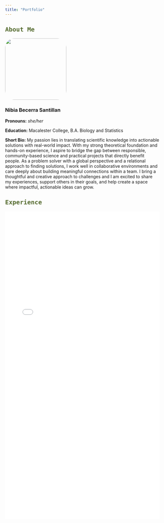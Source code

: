```yaml
---
title: "Portfolio"
---
```


## [About Me]{style="color: #556B2F; font-family: monospace; font-weight: bold; font-size: 20px;"}

::::: grid
::: g-col-4
![](Headshot_Fall2024.jpg){width="200px" style="border-radius: 30px;"}
:::

::: g-col-8
### Nibia Becerra Santillan

**Pronouns:** [she/her]{style="font-style: italic"}

**Education:** Macalester College, B.A. Biology and Statistics

**Short Bio:** My passion lies in translating scientific knowledge into actionable solutions with real-world impact. With my strong theoretical foundation and hands-on experience, I aspire to bridge the gap between responsible, community-based science and practical projects that directly benefit people. As a problem solver with a global perspective and a relational approach to finding solutions, I work well in collaborative environments and care deeply about building meaningful connections within a team. I bring a thoughtful and creative approach to challenges and I am excited to share my experiences, support others in their goals, and help create a space where impactful, actionable ideas can grow.
:::
:::::

## [Experience]{style="color: #556B2F; font-family: monospace; font-weight: bold; font-size: 20px;"}

<embed src="Resume_Oct2024.pdf" type="application/pdf" width="100%" height="1000px" />
